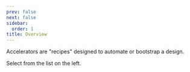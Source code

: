 ```yaml
---
prev: false
next: false
sidebar:
  order: 1
title: Overview
---
```


Accelerators are "recipes" designed to automate or bootstrap a design.

Select from the list on the left.
